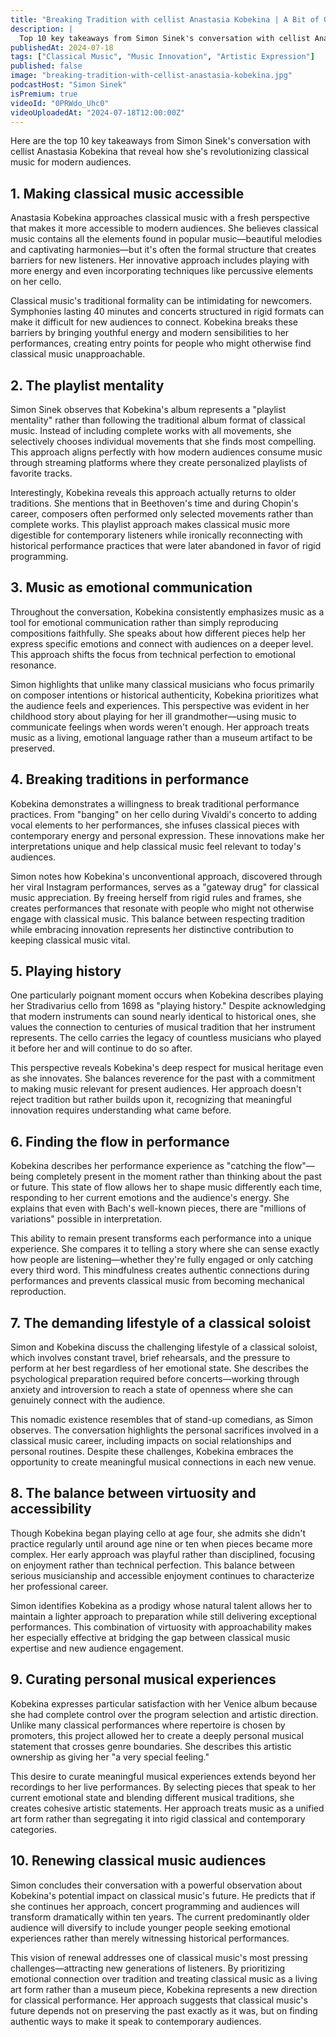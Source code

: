 ```yaml
---
title: "Breaking Tradition with cellist Anastasia Kobekina | A Bit of Optimism Podcast"
description: |
  Top 10 key takeaways from Simon Sinek's conversation with cellist Anastasia Kobekina that reveal how she's revolutionizing classical music for modern audiences.
publishedAt: 2024-07-18
tags: ["Classical Music", "Music Innovation", "Artistic Expression"]
published: false
image: "breaking-tradition-with-cellist-anastasia-kobekina.jpg"
podcastHost: "Simon Sinek"
isPremium: true
videoId: "0PRWdo_Uhc0"
videoUploadedAt: "2024-07-18T12:00:00Z"
---
```



<PodcastSummaryPageLayout frontmatter={frontmatter}>

Here are the top 10 key takeaways from Simon Sinek's conversation with cellist Anastasia Kobekina that reveal how she's revolutionizing classical music for modern audiences.

## 1. Making classical music accessible

Anastasia Kobekina approaches classical music with a fresh perspective that makes it more accessible to modern audiences. She believes classical music contains all the elements found in popular music—beautiful melodies and captivating harmonies—but it's often the formal structure that creates barriers for new listeners. Her innovative approach includes playing with more energy and even incorporating techniques like percussive elements on her cello.

Classical music's traditional formality can be intimidating for newcomers. Symphonies lasting 40 minutes and concerts structured in rigid formats can make it difficult for new audiences to connect. Kobekina breaks these barriers by bringing youthful energy and modern sensibilities to her performances, creating entry points for people who might otherwise find classical music unapproachable.

## 2. The playlist mentality

Simon Sinek observes that Kobekina's album represents a "playlist mentality" rather than following the traditional album format of classical music. Instead of including complete works with all movements, she selectively chooses individual movements that she finds most compelling. This approach aligns perfectly with how modern audiences consume music through streaming platforms where they create personalized playlists of favorite tracks.

Interestingly, Kobekina reveals this approach actually returns to older traditions. She mentions that in Beethoven's time and during Chopin's career, composers often performed only selected movements rather than complete works. This playlist approach makes classical music more digestible for contemporary listeners while ironically reconnecting with historical performance practices that were later abandoned in favor of rigid programming.

## 3. Music as emotional communication

Throughout the conversation, Kobekina consistently emphasizes music as a tool for emotional communication rather than simply reproducing compositions faithfully. She speaks about how different pieces help her express specific emotions and connect with audiences on a deeper level. This approach shifts the focus from technical perfection to emotional resonance.

Simon highlights that unlike many classical musicians who focus primarily on composer intentions or historical authenticity, Kobekina prioritizes what the audience feels and experiences. This perspective was evident in her childhood story about playing for her ill grandmother—using music to communicate feelings when words weren't enough. Her approach treats music as a living, emotional language rather than a museum artifact to be preserved.

## 4. Breaking traditions in performance

Kobekina demonstrates a willingness to break traditional performance practices. From "banging" on her cello during Vivaldi's concerto to adding vocal elements to her performances, she infuses classical pieces with contemporary energy and personal expression. These innovations make her interpretations unique and help classical music feel relevant to today's audiences.

Simon notes how Kobekina's unconventional approach, discovered through her viral Instagram performances, serves as a "gateway drug" for classical music appreciation. By freeing herself from rigid rules and frames, she creates performances that resonate with people who might not otherwise engage with classical music. This balance between respecting tradition while embracing innovation represents her distinctive contribution to keeping classical music vital.

## 5. Playing history

One particularly poignant moment occurs when Kobekina describes playing her Stradivarius cello from 1698 as "playing history." Despite acknowledging that modern instruments can sound nearly identical to historical ones, she values the connection to centuries of musical tradition that her instrument represents. The cello carries the legacy of countless musicians who played it before her and will continue to do so after.

This perspective reveals Kobekina's deep respect for musical heritage even as she innovates. She balances reverence for the past with a commitment to making music relevant for present audiences. Her approach doesn't reject tradition but rather builds upon it, recognizing that meaningful innovation requires understanding what came before.

## 6. Finding the flow in performance

Kobekina describes her performance experience as "catching the flow"—being completely present in the moment rather than thinking about the past or future. This state of flow allows her to shape music differently each time, responding to her current emotions and the audience's energy. She explains that even with Bach's well-known pieces, there are "millions of variations" possible in interpretation.

This ability to remain present transforms each performance into a unique experience. She compares it to telling a story where she can sense exactly how people are listening—whether they're fully engaged or only catching every third word. This mindfulness creates authentic connections during performances and prevents classical music from becoming mechanical reproduction.

## 7. The demanding lifestyle of a classical soloist

Simon and Kobekina discuss the challenging lifestyle of a classical soloist, which involves constant travel, brief rehearsals, and the pressure to perform at her best regardless of her emotional state. She describes the psychological preparation required before concerts—working through anxiety and introversion to reach a state of openness where she can genuinely connect with the audience.

This nomadic existence resembles that of stand-up comedians, as Simon observes. The conversation highlights the personal sacrifices involved in a classical music career, including impacts on social relationships and personal routines. Despite these challenges, Kobekina embraces the opportunity to create meaningful musical connections in each new venue.

## 8. The balance between virtuosity and accessibility

Though Kobekina began playing cello at age four, she admits she didn't practice regularly until around age nine or ten when pieces became more complex. Her early approach was playful rather than disciplined, focusing on enjoyment rather than technical perfection. This balance between serious musicianship and accessible enjoyment continues to characterize her professional career.

Simon identifies Kobekina as a prodigy whose natural talent allows her to maintain a lighter approach to preparation while still delivering exceptional performances. This combination of virtuosity with approachability makes her especially effective at bridging the gap between classical music expertise and new audience engagement.

## 9. Curating personal musical experiences

Kobekina expresses particular satisfaction with her Venice album because she had complete control over the program selection and artistic direction. Unlike many classical performances where repertoire is chosen by promoters, this project allowed her to create a deeply personal musical statement that crosses genre boundaries. She describes this artistic ownership as giving her "a very special feeling."

This desire to curate meaningful musical experiences extends beyond her recordings to her live performances. By selecting pieces that speak to her current emotional state and blending different musical traditions, she creates cohesive artistic statements. Her approach treats music as a unified art form rather than segregating it into rigid classical and contemporary categories.

## 10. Renewing classical music audiences

Simon concludes their conversation with a powerful observation about Kobekina's potential impact on classical music's future. He predicts that if she continues her approach, concert programming and audiences will transform dramatically within ten years. The current predominantly older audience will diversify to include younger people seeking emotional experiences rather than merely witnessing historical performances.

This vision of renewal addresses one of classical music's most pressing challenges—attracting new generations of listeners. By prioritizing emotional connection over tradition and treating classical music as a living art form rather than a museum piece, Kobekina represents a new direction for classical performance. Her approach suggests that classical music's future depends not on preserving the past exactly as it was, but on finding authentic ways to make it speak to contemporary audiences.

</PodcastSummaryPageLayout>
